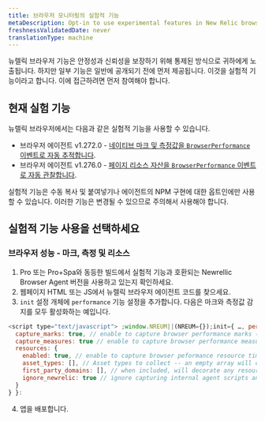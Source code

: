 ```yaml
---
title: 브라우저 모니터링의 실험적 기능
metaDescription: Opt-in to use experimental features in New Relic browser monitoring before they're generally available.
freshnessValidatedDate: never
translationType: machine
---
```


뉴렐릭 브라우저 기능은 안정성과 신뢰성을 보장하기 위해 통제된 방식으로 귀하에게 노출됩니다. 하지만 일부 기능은 일반에 공개되기 전에 먼저 제공됩니다. 이것을 실험적 기능이라고 합니다. 이에 접근하려면 먼저 참여해야 합니다.

## 현재 실험 기능

뉴렐릭 브라우저에서는 다음과 같은 실험적 기능을 사용할 수 있습니다.

* 브라우저 에이전트 v1.272.0 - [네이티브 마크 및 측정값을 `BrowserPerformance` 이벤트로 자동 추적합니다](/docs/browser/new-relic-browser/browser-pro-features/marks-and-measures).
* 브라우저 에이전트 v1.276.0 - [페이지 리소스 자산을 `BrowserPerformance` 이벤트로 자동 관찰합니다](/docs/browser/new-relic-browser/browser-pro-features/page-resources).

<Callout variant="important">
  실험적 기능은 수동 복사 및 붙여넣기나 에이전트의 NPM 구현에 대한 옵트인에만 사용할 수 있습니다. 이러한 기능은 변경될 수 있으므로 주의해서 사용해야 합니다.
</Callout>

## 실험적 기능 사용을 선택하세요

### 브라우저 성능 - 마크, 측정 및 리소스

1. Pro 또는 Pro+Spa와 동등한 빌드에서 실험적 기능과 호환되는 Newrellic Browser Agent 버전을 사용하고 있는지 확인하세요.
2. 웹페이지 HTML 또는 JS에서 뉴렐릭 브라우저 에이전트 코드를 찾으세요.
3. `init` 설정 개체에 `performance` 기능 설정을 추가합니다. 다음은 마크와 측정값 감지를 모두 활성화하는 예입니다.

```js
<script type="text/javascript"> ;window.NREUM||(NREUM={});init={ …, performance: {
  capture_marks: true, // enable to capture browser performance marks (default false)
  capture_measures: true // enable to capture browser performance measures (default false)
  resources: {
    enabled: true, // enable to capture browser peformance resource timings (default false)
    asset_types: [], // Asset types to collect -- an empty array will collect all types (default []). See https://developer.mozilla.org/en-US/docs/Web/API/PerformanceResourceTiming/initiatorType for the list of types.
    first_party_domains: [], // when included, will decorate any resource as a first party resource if matching (default [])
    ignore_newrelic: true // ignore capturing internal agent scripts and harvest calls (default true)
  }
} }:
```

4. 앱을 배포합니다.